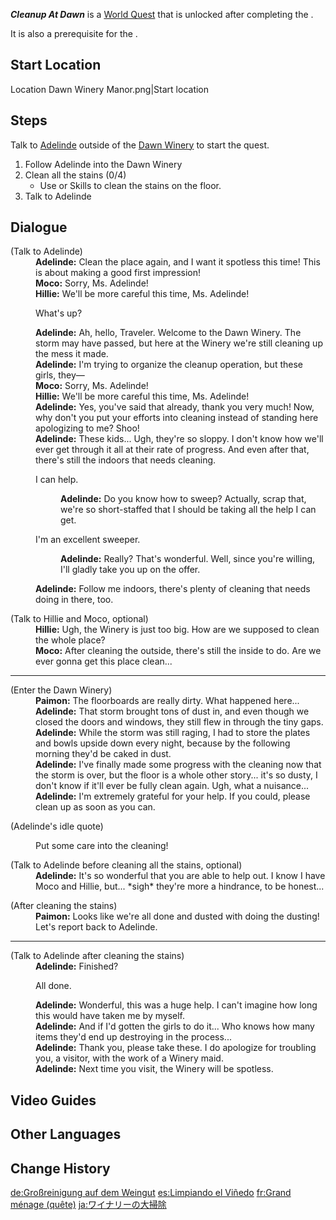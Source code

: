 {{Quest Infobox
|id            = 70824
|image         = World Quest Cleanup At Dawn.png
|type          = World
|region        = Mondstadt
|area          = Windwail Highland
|subarea       = Dawn Winery
|requirement   = Complete ''[[Song of the Dragon and Freedom]]''
|startLocation = [[Dawn Winery]], [[Mondstadt]]
|next          = Cleanup At Dawn II
|rewards       = Adventure EXP*100;Mora*20,000;Tea Break Pancake*5
|rep           = Mondstadt
|repAmt        = 20
|repOrder      = 90
|characters    = Adelinde; Hillie; Moco; Paimon; Traveler
}}
'''''Cleanup At Dawn''''' is a [[World Quest]] that is unlocked after completing the {{Quest|Song of the Dragon and Freedom}}.

It is also a prerequisite for the {{Quest|Cleanup At Dawn II}}.

==Start Location==
<gallery>
Location Dawn Winery Manor.png|Start location
</gallery>

==Steps==
Talk to [[Adelinde]] outside of the [[Dawn Winery]] to start the quest.
# Follow Adelinde into the Dawn Winery
# Clean all the stains (0/4)
#* Use {{Anemo}} or {{Hydro}} Skills to clean the stains on the floor.
# Talk to Adelinde

==Dialogue==
{{Quest Description|After the storm, head housemaid Adelinde is preparing to render the Dawn Winery spick and span on the inside and out, but things aren't going so smoothly...}}
{{Dialogue Start}}
;(Talk to Adelinde)
:'''Adelinde:''' Clean the place again, and I want it spotless this time! This is about making a good first impression!
:'''Moco:''' Sorry, Ms. Adelinde!
:'''Hillie:''' We'll be more careful this time, Ms. Adelinde!
:{{DIcon}} What's up?
:'''Adelinde:''' Ah, hello, Traveler. Welcome to the Dawn Winery. The storm may have passed, but here at the Winery we're still cleaning up the mess it made.
:'''Adelinde:''' I'm trying to organize the cleanup operation, but these girls, they&mdash;
:'''Moco:''' Sorry, Ms. Adelinde!
:'''Hillie:''' We'll be more careful this time, Ms. Adelinde!
:'''Adelinde:''' Yes, you've said that already, thank you very much! Now, why don't you put your efforts into cleaning instead of standing here apologizing to me? Shoo!
:'''Adelinde:''' These kids... Ugh, they're so sloppy. I don't know how we'll ever get through it all at their rate of progress. And even after that, there's still the indoors that needs cleaning.
:{{DIcon}} I can help.
::'''Adelinde:''' Do you know how to sweep? Actually, scrap that, we're so short-staffed that I should be taking all the help I can get.
:{{DIcon}} I'm an excellent sweeper.
::'''Adelinde:''' Really? That's wonderful. Well, since you're willing, I'll gladly take you up on the offer.
:'''Adelinde:''' Follow me indoors, there's plenty of cleaning that needs doing in there, too.

;(Talk to Hillie and Moco, optional)
:'''Hillie:''' Ugh, the Winery is just too big. How are we supposed to clean the whole place?
:'''Moco:''' After cleaning the outside, there's still the inside to do. Are we ever gonna get this place clean...
----
;(Enter the Dawn Winery)
:'''Paimon:''' The floorboards are really dirty. What happened here...
:'''Adelinde:''' That storm brought tons of dust in, and even though we closed the doors and windows, they still flew in through the tiny gaps.
:'''Adelinde:''' While the storm was still raging, I had to store the plates and bowls upside down every night, because by the following morning they'd be caked in dust.
:'''Adelinde:''' I've finally made some progress with the cleaning now that the storm is over, but the floor is a whole other story... it's so dusty, I don't know if it'll ever be fully clean again. Ugh, what a nuisance...
:'''Adelinde:''' I'm extremely grateful for your help. If you could, please clean up as soon as you can.

;(Adelinde's idle quote)
:{{DIcon|Idle}} Put some care into the cleaning!

;(Talk to Adelinde before cleaning all the stains, optional)
:'''Adelinde:''' It's so wonderful that you are able to help out. I know I have Moco and Hillie, but... *sigh* they're more a hindrance, to be honest...

;(After cleaning the stains)
:'''Paimon:''' Looks like we're all done and dusted with doing the dusting! Let's report back to Adelinde.
----
;(Talk to Adelinde after cleaning the stains)
:'''Adelinde:''' Finished?
:{{DIcon}} All done.
:'''Adelinde:''' Wonderful, this was a huge help. I can't imagine how long this would have taken me by myself.
:'''Adelinde:''' And if I'd gotten the girls to do it... Who knows how many items they'd end up destroying in the process...
:'''Adelinde:''' Thank you, please take these. I do apologize for troubling you, a visitor, with the work of a Winery maid.
:'''Adelinde:''' Next time you visit, the Winery will be spotless.
{{Dialogue End}}

==Video Guides==
{{EVT
|video1   = Co6QRaiHeCM
|caption1 = Cleanup At Dawn Guide
}}

==Other Languages==
{{Other Languages
|en      = Cleanup At Dawn
|zhs     = 酒庄大扫除
|zhs_rm  = Jiǔ Zhuāng Dàsǎochú
|zht     = 酒莊大掃除
|zht_rm  = Jiǔ Zhuāng Dàsǎochú
|zh_tl   = Winery Major Cleanup
|ja      = ワイナリーの大掃除
|ja_rm   = Wainarii no Oosouji
|ja_tl   = Winery Major Cleanup
|ko      = 와이너리 대청소
|ko_tl   = Winery Major Cleanup
|es      = Limpiando el Viñedo
|es_tl   = Cleaning the Vineyard
|fr      = Grand ménage
|fr_tl   = Big Cleaning
|ru      = Генеральная уборка на винокурне
|ru_tl   = General Cleaning in Distillery
|th      = ทำความสะอาดโรงกลั่นครั้งใหญ่
|th_rm   = Tham-khwam-sa-at rong klan khrang yai
|th_tl   = The Big Refinery Cleanup
|th_note = {{th|โรงกลั่น|rm=rong klan|tl=refinery}} refers to the Dawn Winery.
|vi      = Quét Dọn Tửu Trang
|vi_tl   = 
|de      = Großreinigung auf dem Weingut
|de_tl   = Major Cleaning on the Winery
|id      = Pembersihan Kilang Anggur
|id_tl   = Winery Cleanup
|pt      = Limpando o Vinhedo
|pt_tl   = Cleaning the Vineyard
|tr      = Şafakta Temizlik
|tr_tl   = 
|it      = Pulizie all'alba
|it_tl   = 
}}

==Change History==
{{Change History|1.0}}

[[de:Großreinigung auf dem Weingut]]
[[es:Limpiando el Viñedo]]
[[fr:Grand ménage (quête)]]
[[ja:ワイナリーの大掃除]]